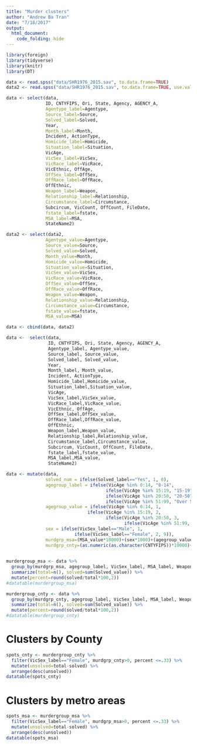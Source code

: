 ```yaml
---
title: "Murder clusters"
author: "Andrew Ba Tran"
date: "7/18/2017"
output:
  html_document:
    code_folding: hide
---
```



```r
library(foreign)
library(tidyverse)
library(knitr)
library(DT)
```

```r

data <- read.spss("data/SHR1976_2015.sav", to.data.frame=TRUE)
data2 <- read.spss("data/SHR1976_2015.sav", to.data.frame=TRUE, use.value.labels=F)

data <- select(data,
               ID, CNTYFIPS, Ori, State, Agency, AGENCY_A, 
               Agentype_label=Agentype,
               Source_label=Source,
               Solved_label=Solved,
               Year,
               Month_label=Month,
               Incident, ActionType,
               Homicide_label=Homicide,
               Situation_label=Situation,
               VicAge,
               VicSex_label=VicSex,
               VicRace_label=VicRace,
               VicEthnic, OffAge,
               OffSex_label=OffSex,
               OffRace_label=OffRace,
               OffEthnic,
               Weapon_label=Weapon,
               Relationship_label=Relationship,
               Circumstance_label=Circumstance,
               Subcircum, VicCount, OffCount, FileDate, 
               fstate_label=fstate,
               MSA_label=MSA,
               StateName2)

data2 <- select(data2,
               Agentype_value=Agentype,
               Source_value=Source,
               Solved_value=Solved,
               Month_value=Month,
               Homicide_value=Homicide,
               Situation_value=Situation,
               VicSex_value=VicSex,
               VicRace_value=VicRace,
               OffSex_value=OffSex,
               OffRace_value=OffRace,
               Weapon_value=Weapon,
               Relationship_value=Relationship,
               Circumstance_value=Circumstance,
               fstate_value=fstate,
               MSA_value=MSA)

data <- cbind(data, data2)

data <-  select(data,
                ID, CNTYFIPS, Ori, State, Agency, AGENCY_A, 
                Agentype_label, Agentype_value,
                Source_label, Source_value,
                Solved_label, Solved_value,
                Year,
                Month_label, Month_value,
                Incident, ActionType,
                Homicide_label,Homicide_value,
                Situation_label,Situation_value,
                VicAge,
                VicSex_label,VicSex_value,
                VicRace_label,VicRace_value,
                VicEthnic, OffAge,
                OffSex_label,OffSex_value,
                OffRace_label,OffRace_value,
                OffEthnic,
                Weapon_label,Weapon_value,
                Relationship_label,Relationship_value,
                Circumstance_label,Circumstance_value,
                Subcircum, VicCount, OffCount, FileDate, 
                fstate_label,fstate_value,
                MSA_label,MSA_value,
                StateName2)
```

```r
data <- mutate(data, 
               solved_num = ifelse(Solved_label=="Yes", 1, 0), 
               agegroup_label = ifelse(VicAge %in% 0:14, "0-14", 
                                      ifelse(VicAge %in% 15:19, "15-19",
                                      ifelse(VicAge %in% 20:50, "20-50",
                                      ifelse(VicAge %in% 51:99, "Over 50", "Unknown")))),
               agegroup_value = ifelse(VicAge %in% 0:14, 1, 
                               ifelse(VicAge %in% 15:19, 2,
                                      ifelse(VicAge %in% 20:50, 3,
                                             ifelse(VicAge %in% 51:99,  4, 9)))),
               sex = ifelse(VicSex_label=="Male", 1,
                          ifelse(VicSex_label=="Female", 2, 9)),
               murdgrp_msa=(MSA_value*10000)+(sex*1000)+(agegroup_value*100)+Weapon_value,
               murdgrp_cnty=(as.numeric(as.character(CNTYFIPS))*10000)+(sex*1000)+(agegroup_value*100)+Weapon_value)
               
```

```r
murdergroup_msa <- data %>%
  group_by(murdgrp_msa, agegroup_label, VicSex_label, MSA_label, Weapon_label) %>%
  summarize(total=n(), solved=sum(Solved_value)) %>%
  mutate(percent=round(solved/total*100,2))
#datatable(murdergroup_msa)
```

```r
murdergroup_cnty <- data %>%
  group_by(murdgrp_cnty, agegroup_label, VicSex_label, MSA_label, Weapon_label) %>%
  summarize(total=n(), solved=sum(Solved_value)) %>%
  mutate(percent=round(solved/total*100,2))
#datatable(murdergroup_cnty)
```

# Clusters by County

```r
spots_cnty <- murdergroup_cnty %>% 
  filter(VicSex_label=="Female", murdgrp_cnty>0, percent <=.33) %>% 
  mutate(unsolved=total-solved) %>% 
  arrange(desc(unsolved))
datatable(spots_cnty)
```

# Clusters by metro areas

```r
spots_msa <- murdergroup_msa %>% 
  filter(VicSex_label=="Female", murdgrp_msa>0, percent <=.33) %>% 
  mutate(unsolved=total-solved) %>% 
  arrange(desc(unsolved))
datatable(spots_msa)
```

